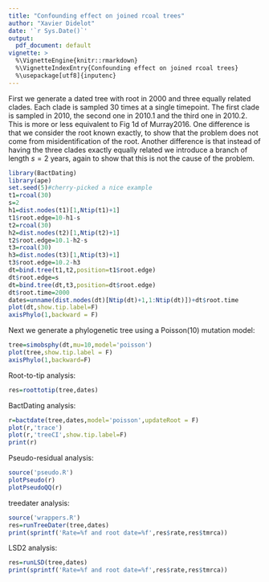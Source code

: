 ```yaml
---
title: "Confounding effect on joined rcoal trees"
author: "Xavier Didelot"
date: '`r Sys.Date()`'
output:
  pdf_document: default
vignette: >
  %\VignetteEngine{knitr::rmarkdown}
  %\VignetteIndexEntry{Confounding effect on joined rcoal trees}
  %\usepackage[utf8]{inputenc}
---
```


First we generate a dated tree with root in 2000 and three equally related clades.
Each clade is sampled 30 times at a single timepoint. 
The first clade is sampled in 2010, the second one in 2010.1 and the third one in 2010.2.
This is more or less equivalent to Fig 1d of Murray2016.
One difference is that we consider the root known exactly, to show that the problem does not come from misidentification
of the root.
Another difference is that instead of having the three clades exactly equally related we introduce a branch of length 
$s=2$ years, again to show that this is not the cause of the problem.

```r
library(BactDating)
library(ape)
set.seed(5)#cherry-picked a nice example
t1=rcoal(30)
s=2
h1=dist.nodes(t1)[1,Ntip(t1)+1]
t1$root.edge=10-h1-s
t2=rcoal(30)
h2=dist.nodes(t2)[1,Ntip(t2)+1]
t2$root.edge=10.1-h2-s
t3=rcoal(30)
h3=dist.nodes(t3)[1,Ntip(t3)+1]
t3$root.edge=10.2-h3
dt=bind.tree(t1,t2,position=t1$root.edge)
dt$root.edge=s
dt=bind.tree(dt,t3,position=dt$root.edge)
dt$root.time=2000
dates=unname(dist.nodes(dt)[Ntip(dt)+1,1:Ntip(dt)])+dt$root.time
plot(dt,show.tip.label=F)
axisPhylo(1,backward = F)
```

Next we generate a phylogenetic tree using a Poisson(10) mutation model:
```r
tree=simobsphy(dt,mu=10,model='poisson')
plot(tree,show.tip.label = F)
axisPhylo(1,backward=F)
```


Root-to-tip analysis:
```r
res=roottotip(tree,dates)
```

BactDating analysis:

```r
r=bactdate(tree,dates,model='poisson',updateRoot = F)
plot(r,'trace')
plot(r,'treeCI',show.tip.label=F)
print(r)
```
Pseudo-residual analysis:
```r
source('pseudo.R')
plotPseudo(r)
plotPseudoQQ(r)
```


treedater analysis:

```r
source('wrappers.R')
res=runTreeDater(tree,dates)
print(sprintf('Rate=%f and root date=%f',res$rate,res$tmrca))
```

LSD2 analysis:

```r
res=runLSD(tree,dates)
print(sprintf('Rate=%f and root date=%f',res$rate,res$tmrca))
```
